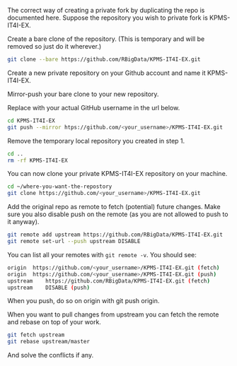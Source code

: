 The correct way of creating a private fork by duplicating the repo is documented here. Suppose the repository you wish to private fork is KPMS-IT4I-EX.

Create a bare clone of the repository. (This is temporary and will be removed so just do it wherever.)
```sh
git clone --bare https://github.com/RBigData/KPMS-IT4I-EX.git
```
Create a new private repository on your Github account and name it KPMS-IT4I-EX.

Mirror-push your bare clone to your new repository.

Replace <your_username> with your actual GitHub username in the url below.
```sh
cd KPMS-IT4I-EX
git push --mirror htps://github.com/<your_username>/KPMS-IT4I-EX.git
```
Remove the temporary local repository you created in step 1.
```sh
cd ..
rm -rf KPMS-IT4I-EX
```
You can now clone your private KPMS-IT4I-EX repository on your machine.
```sh
cd ~/where-you-want-the-repostory
git clone https://github.com/<your_username>/KPMS-IT4I-EX.git
```
Add the original repo as remote to fetch (potential) future changes. Make sure you also disable push on the remote (as you are not allowed to push to it anyway).
```sh
git remote add upstream https://github.com/RBigData/KPMS-IT4I-EX.git
git remote set-url --push upstream DISABLE
```
You can list all your remotes with `git remote -v`. You should see:
```sh
origin	https://github.com/<your_username>/KPMS-IT4I-EX.git (fetch)
origin	https://github.com/<your_username>/KPMS-IT4I-EX.git (push)
upstream	https://github.com/RBigData/KPMS-IT4I-EX.git (fetch)
upstream	DISABLE (push)
```
When you push, do so on origin with git push origin.

When you want to pull changes from upstream you can fetch the remote and rebase on top of your work.
```sh
git fetch upstream
git rebase upstream/master
```
And solve the conflicts if any.

